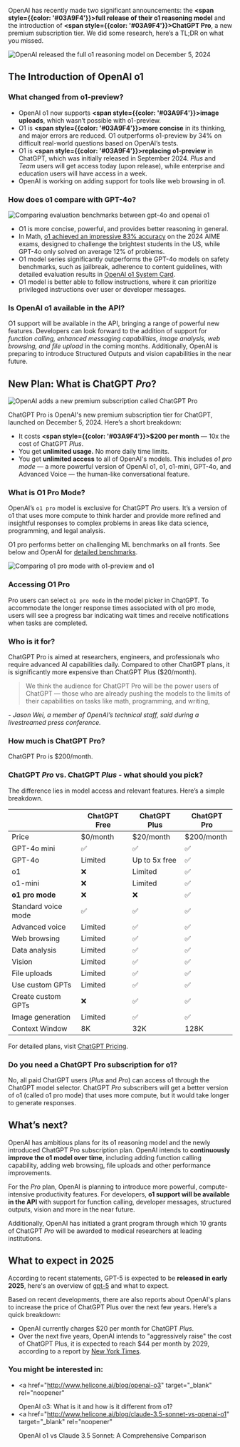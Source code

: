 OpenAI has recently made two significant announcements: the **<span style={{color: '#03A9F4'}}>full release of their o1 reasoning model</span>** and the introduction of **<span style={{color: '#03A9F4'}}>ChatGPT Pro</span>**, a new premium subscription tier. We did some research, here’s a TL;DR on what you missed.

![OpenAI released the full o1 reasoning model on December 5, 2024](/static/blog/openai-o1-and-chatgpt-pro/o1-cover.webp)

## The Introduction of OpenAI o1

### What changed from o1-preview?

- OpenAI o1 now supports **<span style={{color: '#03A9F4'}}>image uploads</span>**, which wasn’t possible with o1-preview.
- O1 is **<span style={{color: '#03A9F4'}}>more concise</span>** in its thinking, and major errors are reduced. O1 outperforms o1-preview by 34% on difficult real-world questions based on OpenAI’s tests.
- O1 is **<span style={{color: '#03A9F4'}}>replacing o1-preview</span>** in ChatGPT, which was initially released in September 2024. _Plus_ and _Team_ users will get access today (upon release), while enterprise and education users will have access in a week.
- OpenAI is working on adding support for tools like web browsing in o1.

### How does o1 compare with GPT-4o?

![Comparing evaluation benchmarks between gpt-4o and openai o1](/static/blog/openai-o1-and-chatgpt-pro/o1-improvement.webp)

- O1 is more concise, powerful, and provides better reasoning in general.
- In Math, <a href="https://openai.com/index/learning-to-reason-with-llms/" target="_blank">o1 achieved an impressive 83% accuracy</a> on the 2024 AIME exams, designed to challenge the brightest students in the US, while GPT-4o only solved on average 12% of problems.
- O1 model series significantly outperforms the GPT-4o models on safety benchmarks, such as jailbreak, adherence to content guidelines, with detailed evaluation results in <a href="https://openai.com/index/openai-o1-system-card/" target="_blank">OpenAI o1 System Card</a>.
- O1 model is better able to follow instructions, where it can prioritize privileged instructions over user or developer messages.

### Is OpenAI o1 available in the API?

O1 support will be available in the API, bringing a range of powerful new features. Developers can look forward to the addition of support for _function calling, enhanced messaging capabilities, image analysis, web browsing, and file upload_ in the coming months. Additionally, OpenAI is preparing to introduce Structured Outputs and vision capabilities in the near future.

<CallToAction
  title="Save up to 70% on your OpenAI API cost ⚡️"
  description="Helicone users can cache their responses, optimize prompts, and more."
  primaryButtonText="Get started for free"
  primaryButtonLink="/signin"
  secondaryButtonText="Calculate API costs"
  secondaryButtonLink="/llm-cost"
/>

## New Plan: What is ChatGPT _Pro_?

![OpenAI adds a new premium subscription called ChatGPT Pro](/static/blog/openai-o1-and-chatgpt-pro/chatgpt-pro.webp)

ChatGPT Pro is OpenAI's new premium subscription tier for ChatGPT, launched on December 5, 2024. Here’s a short breakdown:

- It costs **<span style={{color: '#03A9F4'}}>$200 per month</span>** — 10x the cost of ChatGPT _Plus_.
- You get **unlimited usage.** No more daily time limits.
- You get **unlimited access** to all of OpenAI's models. This includes _o1 pro mode_ — a more powerful version of OpenAI o1, o1, o1-mini, GPT-4o, and Advanced Voice — the human-like conversational feature.

### What is O1 Pro Mode?

OpenAI’s `o1 pro` model is exclusive for ChatGPT _Pro_ users. It’s a version of o1 that uses more compute to think harder and provide more refined and insightful responses to complex problems in areas like data science, programming, and legal analysis.

O1 pro performs better on challenging ML benchmarks on all fronts. See below and OpenAI for <a href="https://openai.com/index/introducing-chatgpt-pro/" target="_blank">detailed benchmarks</a>.

![Comparing o1 pro mode with o1-preview and o1](/static/blog/openai-o1-and-chatgpt-pro/o1-pro-mode-comparison.webp)

### Accessing O1 Pro

Pro users can select `o1 pro mode` in the model picker in ChatGPT. To accommodate the longer response times associated with o1 pro mode, users will see a progress bar indicating wait times and receive notifications when tasks are completed.

### Who is it for?

ChatGPT Pro is aimed at researchers, engineers, and professionals who require advanced AI capabilities daily. Compared to other ChatGPT plans, it is significantly more expensive than ChatGPT Plus ($20/month).

> We think the audience for ChatGPT Pro will be the power users of ChatGPT — those who are already pushing the models to the limits of their capabilities on tasks like math, programming, and writing,

_- Jason Wei, a member of OpenAI’s technical staff, said during a livestreamed press conference._

### How much is ChatGPT Pro?

ChatGPT Pro is $200/month.

### ChatGPT _Pro_ vs. ChatGPT _Plus_ - what should you pick?

The difference lies in model access and relevant features. Here’s a simple breakdown.

|                     | **ChatGPT Free** | **ChatGPT Plus** | **ChatGPT Pro** |
| ------------------- | ---------------- | ---------------- | --------------- |
| Price               | $0/month         | $20/month        | $200/month      |
| GPT-4o mini         | ✅               | ✅               | ✅              |
| GPT-4o              | Limited          | Up to 5x free    | ✅              |
| o1                  | ❌               | Limited          | ✅              |
| o1-mini             | ❌               | Limited          | ✅              |
| **o1 pro mode**     | ❌               | ❌               | ✅              |
| Standard voice mode | ✅               | ✅               | ✅              |
| Advanced voice      | Limited          | ✅               | ✅              |
| Web browsing        | Limited          | ✅               | ✅              |
| Data analysis       | Limited          | ✅               | ✅              |
| Vision              | Limited          | ✅               | ✅              |
| File uploads        | Limited          | ✅               | ✅              |
| Use custom GPTs     | Limited          | ✅               | ✅              |
| Create custom GPTs  | ❌               | ✅               | ✅              |
| Image generation    | Limited          | ✅               | ✅              |
| Context Window      | 8K               | 32K              | 128K            |

For detailed plans, visit <a href="https://openai.com/chatgpt/pricing/" target="_blank">ChatGPT Pricing</a>.

### Do you need a ChatGPT Pro subscription for o1?

No, all paid ChatGPT users (_Plus_ and _Pro_) can access o1 through the ChatGPT model selector. ChatGPT _Pro_ subscribers will get a better version of o1 (called o1 pro mode) that uses more compute, but it would take longer to generate responses.

## What’s next?

OpenAI has ambitious plans for its o1 reasoning model and the newly introduced ChatGPT Pro subscription plan. OpenAI intends to **continuously improve the o1 model over time**, including adding function calling capability, adding web browsing, file uploads and other performance improvements.

For the _Pro_ plan, OpenAI is planning to introduce more powerful, compute-intensive productivity features. For developers, **o1 support will be available in the API** with support for function calling, developer messages, structured outputs, vision and more in the near future.

Additionally, OpenAI has initiated a grant program through which 10 grants of ChatGPT _Pro_ will be awarded to medical researchers at leading institutions.

## What to expect in 2025

According to recent statements, GPT-5 is expected to be **released in early 2025**, here's an overview of <a href="https://www.helicone.ai/blog/openai-gpt-5" target="_blank">gpt-5</a> and what to expect.

Based on recent developments, there are also reports about OpenAI's plans to increase the price of ChatGPT Plus over the next few years. Here’s a quick breakdown:

- OpenAI currently charges $20 per month for ChatGPT _Plus_.
- Over the next five years, OpenAI intends to "aggressively raise" the cost of ChatGPT Plus, it is expected to reach $44 per month by 2029, according to a report by <a href="https://www.nytimes.com/2024/09/27/technology/openai-chatgpt-investors-funding.html" target="_blank">New York Times</a>.

### You might be interested in:

- <a
    href="http://www.helicone.ai/blog/openai-o3"
    target="_blank"
    rel="noopener"
  >
    OpenAI o3: What is it and how is it different from o1?
  </a>
- <a
    href="http://www.helicone.ai/blog/claude-3.5-sonnet-vs-openai-o1"
    target="_blank"
    rel="noopener"
  >
    OpenAI o1 vs Claude 3.5 Sonnet: A Comprehensive Comparison
  </a>

<Questions />
